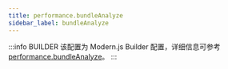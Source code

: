 ```yaml
---
title: performance.bundleAnalyze
sidebar_label: bundleAnalyze
---
```


:::info BUILDER
该配置为 Modern.js Builder 配置，详细信息可参考 [performance.bundleAnalyze](https://modernjs.dev/builder/api/config-performance.html#performance-bundleanalyze)。
:::


<Main />
